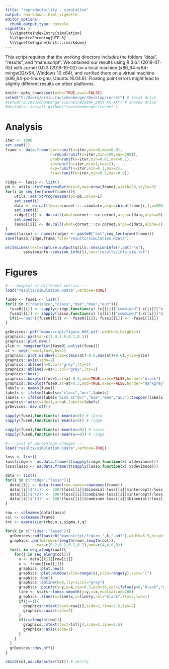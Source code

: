 ```yaml
---
title: "reproducibility - simulation"
output: rmarkdown::html_vignette
editor_options:
  chunk_output_type: console
vignette: >
  %\VignetteIndexEntry{simulation}
  %\VignetteEncoding{UTF-8}
  %\VignetteEngine{knitr::rmarkdown}
---
```


This script requires that the working directory includes the folders "data", "results", and "manuscript". We obtained our results using R 3.6.1 (2019-07-05) with cornet 0.0.3 (2019-10-02) on a local machine (x86_64-w64-mingw32/x64, Windows 10 x64), and verified them on a virtual machine (x86_64-pc-linux-gnu, Ubuntu 16.04.6). Floating point errors might lead to slightly different results on other platforms.

```r
knitr::opts_chunk$set(echo=TRUE,eval=FALSE)
setwd("C:/Users/armin.rauschenberger/Desktop/cornet") # local drive
#setwd("Z:/Rauschenberger/cornet/BIOINF_20XX-XX-XX") # shared drive
#devtools::install_github("rauschenberger/cornet")
```

# Analysis

```r
iter <- 1000
set.seed(1)
frame <- data.frame(cor=runif(n=iter,min=0,max=0.9),
                    n=round(runif(n=iter,min=100,max=200)),
                    prob=runif(n=iter,min=0.01,max=0.1),
                    sd=runif(n=iter,min=1,max=2),
                    exp=runif(n=iter,min=0.1,max=2),
                    frac=runif(n=iter,min=0.5,max=0.9))

ridge <- lasso <- list()
pb <- utils::txtProgressBar(min=0,max=nrow(frame),width=20,style=3)
for(i in seq_len(nrow(frame))){
    utils::setTxtProgressBar(pb=pb,value=i)
    set.seed(i)
    data <- do.call(what=cornet:::.simulate,args=cbind(frame[i,],p=500))
    set.seed(i)
    ridge[[i]] <- do.call(what=cornet:::cv.cornet,args=c(data,alpha=0))
    set.seed(i)
    lasso[[i]] <- do.call(what=cornet:::cv.cornet,args=c(data,alpha=1))
}
names(lasso) <- names(ridge) <- paste0("set",seq_len(nrow(frame)))
save(lasso,ridge,frame,file="results/simulation.RData")

writeLines(text=capture.output(utils::sessionInfo(),cat("\n"),
        sessioninfo::session_info()),con="results/info_sim.txt")
```

# Figures

```r
#--- boxplot of different metrics ---
load("results/simulation.RData",verbose=TRUE)

fuse0 <- fuse1 <- list()
for(i in c("deviance","class","mse","mae","auc")){
  fuse0[[i]] <- sapply(ridge,function(x) (x[[i]]["combined"]-x[[i]]["binomial"]))
  fuse1[[i]] <- sapply(lasso,function(x) (x[[i]]["combined"]-x[[i]]["binomial"]))
  if(i=="auc"){fuse0[[i]] <- -fuse0[[i]]; fuse1[[i]] <- -fuse1[[i]]}
}

grDevices::pdf("manuscript/figure_BOX.pdf",width=6,height=3)
graphics::par(mar=c(1.9,1.9,0.1,0.1))
graphics::plot.new()
ylim <- range(unlist(fuse0),unlist(fuse1))
at <- seq(from=1,to=9,by=2)
graphics::plot.window(xlim=c(min(at)-0.6,max(at)+0.6),ylim=ylim)
graphics::axis(side=2)
graphics::abline(h=0,col="grey",lty=2)
graphics::abline(v=at+1,col="grey",lty=2)
graphics::box()
graphics::boxplot(fuse1,at=at-0.5,add=TRUE,axes=FALSE,border="black")
graphics::boxplot(fuse0,at=at+0.5,add=TRUE,axes=FALSE,border="darkgrey")
labels <- names(fuse1)
labels <- ifelse(labels=="class","mcr",labels)
labels <- ifelse(labels %in% c("mcr","mse","mae","auc"),toupper(labels),labels)
graphics::axis(side=1,at=at,labels=labels)
grDevices::dev.off()

sapply(fuse1,function(x) mean(x<0)) # lasso
sapply(fuse0,function(x) mean(x<0)) # ridge

sapply(fuse1,function(x) mean(x==0)) # lasso
sapply(fuse0,function(x) mean(x==0)) # ridge
```

```r
#--- plot of percentage changes ---
load("results/simulation.RData",verbose=TRUE)

loss <- list()
loss$ridge <- as.data.frame(t(sapply(ridge,function(x) x$deviance)))
loss$lasso <- as.data.frame(t(sapply(lasso,function(x) x$deviance)))

data <- list()
for(i in c("ridge","lasso")){
  data[[i]] <- data.frame(row.names=rownames(frame))
  data[[i]]$"(1)" <- 100*(loss[[i]]$binomial-loss[[i]]$intercept)/loss[[i]]$intercept
  data[[i]]$"(2)" <- 100*(loss[[i]]$combined-loss[[i]]$intercept)/loss[[i]]$intercept
  data[[i]]$"(3)" <- 100*(loss[[i]]$combined-loss[[i]]$binomial)/loss[[i]]$binomial
}

row <- colnames(data$lasso)
col <- colnames(frame)
txt <- expression(rho,n,s,sigma,t,q)

for(k in c("ridge","lasso")){
  grDevices::pdf(paste0("manuscript/figure_",k,".pdf"),width=6.5,height=4)
  graphics::par(mfrow=c(length(row),length(col)),
              mar=c(0.2,0.2,0.2,0.2),oma=c(4,4,0,0))
  for(i in seq_along(row)){
    for(j in seq_along(col)){
      y <- data[[k]][[row[i]]]
      x <- frame[[col[j]]]
      graphics::plot.new()
      graphics::plot.window(xlim=range(x),ylim=range(y),xaxs="i")
      graphics::box()
      graphics::abline(h=0,lty=1,col="grey")
      graphics::points(y=y,x=x,cex=0.5,pch=16,col=ifelse(y>0,"black","grey"))
      line <- stats::loess.smooth(y=y,x=x,evaluation=200)
      graphics::lines(x=line$x,y=line$y,col="black",lty=2,lwd=1)
      if(j==1){
        graphics::mtext(text=row[i],side=2,line=2.5,las=2)
        graphics::axis(side=2)
      }
      if(i==length(row)){
        graphics::mtext(text=txt[j],side=1,line=2.5)
        graphics::axis(side=1)
      }
    }
  }
  grDevices::dev.off()
}

cbind(col,as.character(txt)) # verify
```

